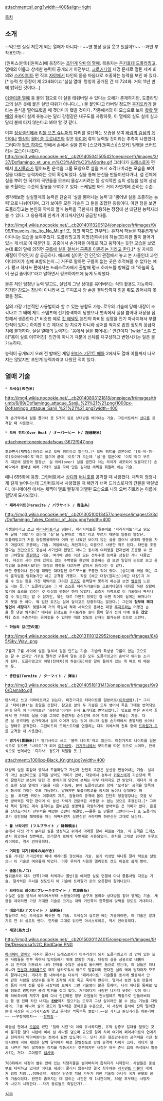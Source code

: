 attachment:sil.png?width=400&align=right

[[목차]]

== 소개 ==
--먹으면 실실 쳐웃게 되는 열매가 아니다-- ~~얜 항상 실실 웃고 있잖아?~~ --과연 부작용인가--

[원피스(만화)|원피스]에 등장하는 [[초인계]] [[악마의 열매]]. 복용자는 [[돈키호테 도플라밍고]]. 열매의 이름과 상세한 능력이 공개되기 이전부터, [[크로커다일]] 제명 문제로 열린 세계 회의와 [[스카이피아]] 편 직후 [[자야]]에서 타인의 몸을 마음대로 조종하는 능력을 보인 바 있다.[* 능력 첫 등장이 제 234화이고 '실실 열매' 명칭이 공개된 건 제 724화. 거의 11년 만에 밝혀진 것이다...]

[[이글이글 열매]] 등 불의 힘으로 이 실을 태워버릴 수 있다는 오해가 존재하지만, 도플라밍고의 실은 옷에 붙은 실밥 따위가 아니다.(...) 불 붙인다고 타버릴 정도면 [[후지토라]]가 불타는 운석을 떨어뜨렸을 때 잿더미가 됐을 것이다. 작중에서의 이 모습으로 보아 [[촥촥 열매]]의 촛농이 실제 촛농과는 달리 강철같은 내구도를 자랑하듯, 이 열매의 실도 실제 실과 달리 불에 타지 않는다고 봐야 할 것 같다.

이후 [[정상결전]]에서 [[리틀 오즈 쥬니어]]의 다리를 절단하는 모습을 보여 [[바람의 검심]]의 [[게인]]이나 [[헬싱]]의 [[월터 쿰 도르네즈]]와 같은 [[와이어]] 류의 능력일 것이라는 추측이 나왔었다. 그러다가 [[펑크 하자드]] 편에서 손에서 실을 뽑아 [스모커(원피스)|스모커] 일행을 쓰러뜨리는 모습이 나왔다.
http://img3.wikia.nocookie.net/__cb20140504150542/onepiece/fr/images/3/37/Doflamingo_et_une_m%C3%A9t%C3%A9orite.gif
그러다가 [[드레스로자]] 편에서 [[후지토라]]가 떨어뜨린 운석을 그물 모양으로 실을 쳐서 조각내버리는 모습을 보여 실을 다루는 능력자라는 것이 확정되었다. 실을 통해 분신을 만들어낸다거나, 섬 전체에 실을 뿌려 한 국가의 국민들을 모조리 몰살시키려는 등 상식적인 실의 성능을 넘어 상상을 초월하는 수준의 활용을 보여주고 있다. 스케일만 봐도 거의 자연계에 준하는 수준.

생각해보면 실실열매의 능력은 단순히 '실을 뿜어내는 능력'과 '뿜어낸 실을 조종하는 능력'으로 나뉘어지며, 그가 보여준 모든 기술은 그 둘을 조합한 응용이다. 이런 점을 보면 도플라밍고는 본인의 악마의 열매 능력을 극한까지 활용하는 정점에 선 대단한 능력자라 볼 수 있다. 그 응용력의 한계가 어디까지인지 궁금할 따름.

http://img4.wikia.nocookie.net/__cb20140113205124/onepiece/fr/images/9/99/Pouvoirs-Ito_Ito_No_Mi.gif
또, 펑크 하자드 편부터는 혼자서 하늘을 자유롭게 날아다니는 모습을 보여주었다. 도플라밍고의 이명(천야차)에 하늘(天)이란 말이 들어가 있는 게 바로 이 때문인 듯. 공중에서 손가락을 아래로 하고 움직이는 듯한 모습을 보였는데 로의 말에 의하면 [[스파이더맨|구름에 실을 걸쳐서 공중을 이동하는 거라고 한다]].[* 실 자체의 재질이 무엇인지 참 궁금하다. 애초에 실이란 건 인간의 관점에서 놓고 본 사물인데 과연 어디까지가 실에 포함되는지...] 거꾸로 말하면 구름이 없는 곳은 추적해올 수 없다는 얘기. 펑크 하자드 편에서는 드레스로자에서 출발해 펑크 하자드를 향해갈 때 "하늘의 길이 끊길 줄이야!"라고 말하면서 펑크하자드에 늦게 도착했다.

물론 저런 엄청난 능력 말고도, 실답게 그냥 상대를 묶어버리는 식의 활용도 가능하다. 하지만 강도는 장난이 아니라서 그 루피조차 양 손을 결박당하자 힘을 줘도 끊어내지 못했을 정도.

실의 가장 기본적인 사용법이라 할 수 있는 봉합도 가능. 로우의 기습에 당해 내장이 조각나고 그 배에 제트 스탬프에 전기충격까지 당했으나 뱃속에서 실을 뿜어내 내장을 접합해서 생존한다.[* 비슷한 예로 [[갓 에넬]]도 본인의 마비된 심장을 전기 마사지해서 부활한적이 있다.] 하지만 이건 제대로 된 치료가 아니라 상처를 억지로 좁힌 정도의 응급처치에 불과하다. 실실 열매의 능력자는 '몸에서 실을 뿜어내는' 인간이지 '[wiki:"스톤 프리"몸이 실로 이루어진]' 인간이 아니기 때문에 신체를 재구성하고 변형시키는 일은 불가능하다.

능력이 공개되기 오래 전 발매된 게임 [[원피스 기간트 배틀]] 2에서도 열매 이름까지 나오지는 않았지만 초인계 능력자라고 나왔던 적이 있다.

== 열매 기술 ==
 * '''오색실(五色糸)'''
http://img4.wikia.nocookie.net/__cb20140803121818/onepiece/fr/images/thumb/6/69/Doflamingo_attaque_Sanji_%21%21%21.png/1000px-Doflamingo_attaque_Sanji_%21%21%21.png?width=400
 각 손가락에서 실을 뽑아내 총 5개의 실로 상대방을 베어내는 기술. 그린비트에서 [[상디]]를 공격할 때 사용했다.

 * '''오버 히트(Over Heat / オーバーヒー ト/ 超過鞭糸)'''
attachment:onepiceadafsoasr3672f947.png
 초과편사(채찍실)이라고 쓰고 오버 히트라고 읽는다.[* 오버 히트를 일본어로 '(오-바-히-토)오오바아히이토'라고 읽으며 끝에 '이토'가 오는데 '실'을 일본어로 '이토'라고 부르기 때문에 일종의 말장난. 실 위에(over) 실을 겹친다 라는 의미가 내포되어 있을지도?] 손바닥에서 뿜어낸 여러 가닥의 실을 꼬아 만든 길다란 채찍을 휘둘러 베는 기술. 
애니 655화에 등장. 그린비트에서 [[상디]]와 [[써니호]]를 공격할 때 사용했다. 채찍이 엄청나게 길게 늘어나는데 그린비트에서 사용했을 때 해안가 너머 드레스로자의 건물을 박살냈다. 애니메이션 에서는 채찍이 열로 빨갛게 과열된 모습으로 나와 오버 히트라는 이름에 걸맞게 묘사되었다.

 * '''패러사이트(Parasite / パラサイト / 寄生糸)'''
http://img3.wikia.nocookie.net/__cb20130510013457/onepiece/images/3/3d/Doflamingo_Takes_Control_of_Jozu.png?width=400
 기생실이라고 쓰고 [[패러사이트]]라고 읽는다. 패러사이트를 일본어로 '파라사이토'라고 읽으며 끝에 '이토'가 오는데 '실'을 일본어로 '이토'라고 부르기 때문에 일종의 말장난.
 도플라밍고가 처음 등장했을때부터 여러 번 나왔던 보이지 않는 실을 걸어서 상대의 행동을 자기 마음대로 조종하는 기술. 게임에서는 체인지라는 이름으로 사용한 적도 있다. 타인을 조종한다는 것만으로도 충분히 사기인데 한명도 아니고 동시에 여러명을 한꺼번에 조종할 수 있는 그야말로 [[끝판왕]]급 기술. 여기에 걸린 이상 모든 전투수행 능력을 상실한 거나 다름없다. 자신의 시야 안에 있지도 않는 수백명을 한번에 조종하는 걸 보면 일일이 눈으로 보고 움직임을 조종하기보다는 대강의 명령을 내려두면 알아서 움직이는 것 같다.
 해군 중장이나 흰수염 해적단 대대장인 아트모스를 조종한 적이 있다. [상디]와 싸울 때는 그의 움직임을 멈춰놓기만 하고 공격을 가했다. 작중 [해군 대장(원피스)|해군 대장]과 겨룰 수 있는 힘을 가진 캐릭터로 그려진 [[조즈]]도 옴짝달싹 못하게 하는걸 보면 [[밸붕]]의 느낌도 나는 듯.[* 도플라밍고는 그 때 죠즈를 처리하기보다는 크로커다일과 대화를 하던 상황이었기에 죠즈를 멈추는 것 이상의 행동은 하지 않았다. 죠즈가 자력으로 이 기술에서 빠져나갈 수 있는지는 알 수 없지만, 묶인 채로 가만히 있었던 걸 보면 적어도 쉽게는 빠져나가지 못할 듯 하다. 뭐 일단 죠즈는 실에 걸리고도 당황하지는 않았다.] 그런데 '''칠무해 폐지 발언'''에 '''새장'''까지 맞물리며 거의 확실히 적대 세력으로 돌아선 대장 [[후지토라]]는 어떻건 손을 못 댄걸 봐서는[* 애니판 한정으로 후지토라는 실이 몸에 닿기 전에 아예 실을 '''잡았다'''] 죠즈 수준까지는 묶어놓을 수 있지만 대장 정도의 강자는 불가능한 것으로 보인다. 

 * '''하늘의 길(空の道)'''
http://img4.wikia.nocookie.net/__cb20131110122952/onepiece/fr/images/8/85/Sky_Way_.png
 구름과 구름 사이에 실을 걸쳐서 길을 만드는 기술. 기술의 특성상 구름이 없는 곳으로는 갈 수 없지만 거꾸로 말하면 구름이 닿는 곳은 모두 도플라밍고의 손바닥 위라는 소리가 된다. 도플라밍고의 이명(천야차)에 하늘(天)이란 말이 들어가 있는 게 바로 이 때문인 듯.

 * '''총탄실(Termite / ターマイト / 弾糸)'''
http://img3.wikia.nocookie.net/__cb20140518131413/onepiece/fr/images/9/96/Damaito.gif
 탄사라고 쓰고 터마이트라고 읽는다. 마찬가지로 터마이트를 일본어로([[이하생략]]).[* 그리고 '타마(弾)'는 총알을 뜻한다. 참고로 앞의 두 기술은 모두 영어식 독음 그대로 번역되었는데 유독 이 터마이트만 '총탄실'이라는 한자 표기대로 번역되었다.] 앞으로 뻗은 손가락 끝에서 한 가닥의 실을 이름 그대로 총알처럼 순식간에 쏘아 적의 몸을 꿰뚫는 기술. 다른 실 공격처럼 손가락에서 실이 이어져 있는 것이 아니라 실을 손가락에서 총알처럼 쏘아내는 형태로 공격한다. 그린비트와 드레스로자를 연결하는 다리 위에서의 전투 중에 [[트라팔가 로]]를 공격할 때 사용했다.

 * '''영기사(影騎糸)'''[* 영기사라고 쓰고 '블랙 나이트'라고 읽는다. 마찬가지로 나이트를 일본식으로 읽으면 '나이토'가 되어 [[이하생략]]. [[카게무샤]]에서 모티프를 따온 것으로 보이며, 한국식으로 번역하면 '흑기사' 정도가 적절할 듯.]
attachment:/1000px-Black_Knight.jpg?width=400
 대량의 실을 휘감아 뭉쳐서 도플라밍고 자신과 완전히 똑같은 분신을 만들어내는 기술. 실체가 아닌 분신이므로 공격을 받아도 의미가 없어, 작중에서 검투사 [[퀴로스]]에게 기습당해 목이 잘렸지만 분신이 당한 것 뿐이기에 당연히 본체는 아무 데미지도 안 받았다. 게다가 이 분신 또한 실실 열매의 기술을 사용 가능해, 본체 도플라밍고와 함께 '오색실' 공격을 양쪽에서 동시에 가하는 것도 가능하다. 말하자면 도플라밍고를 동시에 둘이나 상대해야 하는 꼴. 하지만 퀴로스 이후에도 제트, 압둘라의 공격에 몸이 간단히 뎅겅뎅겅나는 것을 보면 방어력은 약한 편이며 이 분신 자체가 견문색은 사용할 수 없는 것으로 추정된다.[* 그러나 목이 잘려도 계속 움직이는 좀비같은 생명력을 자랑하기에 방어력은 큰 의미가 없다. 온몸을 산산조각내서 전투력을 빼앗는 것만이 해결법.~~물론 또 만들면 그만이다~~] 또 도플라밍고가 실인형을 해체했을 때는 어째서인지 상반신만 사라지며 하반신은 그대로 남는다.

 * '''풀 브라이트 (フルブライト / 降無頼糸)'''
 손에서 다섯 개의 분리된 실을 생성하고 위에서 아래를 향해 찌르는 기술. 이 공격은 드레스로자 왕궁에서 첫번째로, 트라팔가 로에게 두번째로 사용되었다. 한자를 그대로 읽자면 후루브라이이토, 역시 언어유희다.

 * '''거미집 치기(蜘蛛の巣がき)'''
 실을 거대한 거미집처럼 짜내 배리어를 형성하는 기술. 로가 외성탑 하나를 잘라 택트로 날렸으나 이 기술로 여유롭게 막았다. 이후 루피가 사용한 엘리펀트 건도 이걸로 쉽게 방어.

 * '''줄톱(糸ノコ)'''
 발뒤꿈치와 다리 안쪽(아마 허벅지나 골반)을 예리한 실로 연결해 마치 줄톱처럼 자르는 기술. 절삭력은 무서울 정도인지 이 기술에 트라팔가 로의 오른팔이 잘려나갔다.

 * '''브레이크 화이트(ブレーキホワイト / 荒浪白糸)'''
 수많은 실을 뭉쳐서 바닥에서부터 소용돌이처럼 솓구쳐 올라와 상대방을 잡아 뭉게는 기술. 새장을 제외하면 가장 거대한 기술로 크기는 대략 거인족의 한쪽팔에 맞먹을 정도로 거대하다.

 * '''애슬리트(アスリイト / 足剃糸)'''
 발끝으로 쓰는 오색실과 비슷한 킥 기술. 오색실이 실로만 베는 기술이라면, 이 기술은 발차기로 찬 뒤 실로도 벤다. 한자를 그대로 읽으면 아시스루이토, 역시 언어유희다.

 * '''새장(鳥カゴ)'''
http://img3.wikia.nocookie.net/__cb20150201124015/onepiece/fr/images/9/9e/Dressrosa%2C_BirdCage.PNG
 [[하비하비 열매]]의 저주가 풀려서 드레스로자가 아수라장이 되자 도플라밍고가 섬 안에 있는 모든 사람들을 전부 죽여서 입막음하기 위해 발동한 기술. 대량의 실을 상공으로 내뿜어서 섬 전역에 퍼뜨려서 나라 전체를 수많은 실들로 둘러싸인 돔으로 덮는데, 이 실들은 하나하나가 [[단분자 커터]]급으로 매우 날카로워서 밖으로 탈출하려 했다간 실의 벽에 닿자마자 모조리 잘려나간다. 게다가 돔 내부에서는 다수의 '패러사이트' 기술들을 동시에 발동해서 안에 갇힌 사람들 상당수를 원격 조작해 서로 죽고 죽이게 만든다. 멀리서 보면 실로 만들어진 돔이 마치 섬을 덮은 새장처럼 보여서 그런 기술명이 붙은 듯하며, 나라 하나를 통째로 덮을 정도로 광범위한 공격 범위를 갖고 있다. 거기에다가 사람만 나가지 못하는 것이 아니라 하비하비의 저주가 풀려 다시 인간화된 정부 요원들의 전보벌레도 먹통으로 만들어버리는 등 웬 전파 차단 내지는 '''[[EMP]]'''까지 일으키는 도무지 그냥 실이라곤 볼 수 없는 기능을 자랑하며, 그뿐 아니라 실의 강도와 절삭력은 경이로울 수준으로, 이 새장에 운석이 잔뜩 떨어졌는데 새장은 찌그러지지조차 않고 운석만 썩둑썩둑 썰렸다.~~실 가지고 뭔짓거리를 하는거야~~ ~~무장색이지~~ --[[장미칼]]--
 
 하늘섬 편에서 [[오움]]이 썼던 '철의 시련'이 이와 유사하지만, 유적 상층부 일대를 덮었던 것에 불과한 철의 시련에 비해 섬 하나를 덮으며 규모를 달리 하며 여기에 패러사이트와 연계하고 전파까지 막아버린다는 점에서 훨씬 압도적이다. 단지 꼬은 철조망수준의 공격력을 가진 철의시련에 비해 새장은 살짝 닿자마자 바로 잘릴정도로 망의 공격력 차이가 크다. 게다가 철의 시련은 미리 설치해둔 장치를 작동시키는 것뿐이지만 새장은 아무 준비 없이 즉석에서 발동시키는 거다. 그야말로 [[넘사벽]].
 
 780화에서 새장이 범위 안에 있는 지형지물을 썰어버리며 좁혀지기 시작한다. 사람들은 중심부로 대피하고 있지만 이대로 새장이 풀리지 않는다면 결국 최후에는 [[레지던트 이블]]의 레이저 함정 처럼...이하생략. 새장은 단순히 적을 가두기 위한 기술이 아니라 국가 규모의 공격 기술이었다. 완전히 좁혀지는 데 걸리는 시간은 약 1시간이며, 30분 후부터는 사망자가 나오기 시작한다.--자기 동료들도 죽일건가?--

[[각주]]
